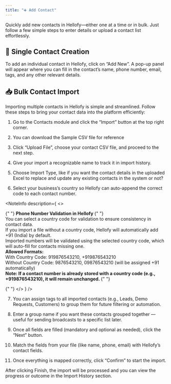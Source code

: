```yaml
---
title: "➕ Add Contact"
---
```


Quickly add new contacts in Hellofy—either one at a time or in bulk. Just follow a few simple steps to enter details or upload a contact list effortlessly.

## 👤 Single Contact Creation

To add an individual contact in Hellofy, click on “Add New”. A pop-up panel will appear where you can fill in the contact’s name, phone number, email, tags, and any other relevant details.

<DefaultVector />

## 📥 Bulk Contact Import

Importing multiple contacts in Hellofy is simple and streamlined. Follow these steps to bring your contact data into the platform efficiently:

1. Go to the Contacts module and click the “Import” button at the top right corner.

<DefaultVector />

2. You can download the Sample CSV file for reference

<DefaultVector />

3. Click “Upload File”, choose your contact CSV file, and proceed to the next step.

<DefaultVector />

4. Give your import a recognizable name to track it in import history.

<DefaultVector />

5. Choose Import Type, like if you want the contact details in the uploaded Excel to replace and update any existing contacts in the system or not?

<DefaultVector />

6. Select your business’s country so Hellofy can auto-append the correct code to each contact number.

<DefaultVector />

<NoteInfo
  description={
    <>
      <p className="text-sm text-fd-foreground !my-0 px-2 py-2">
        {" "}
        <strong className="font-medium">
          Phone Number Validation in Hellofy
        </strong>{" "}
        <br />
        You can select a country code for validation to ensure consistency in
        contact data.
        <br />
        If you import a file without a country code, Hellofy will automatically
        add +91 (India) by default.
        <br />
        Imported numbers will be validated using the selected country code,
        which will auto-fill for contacts missing one. <br />
        <strong className="font-medium">Allowed Formats:</strong> <br />
        With Country Code: 919876543210, +919876543210 <br />
        Without Country Code: 9876543210, 09876543210 (will be assigned +91
        automatically) <br />
        <strong>
          Note: If a contact number is already stored with a country code (e.g.,
          +919876543210), it will remain unchanged.
        </strong>{" "}
      </p>{" "}
    </>
  }
/>

7. You can assign tags to all imported contacts (e.g., Leads, Demo Requests, Customers) to group them for future filtering or automation.

<DefaultVector />

8. Enter a group name if you want these contacts grouped together — useful for sending broadcasts to a specific list later.

<DefaultVector />

9. Once all fields are filled (mandatory and optional as needed), click the “Next” button.

<DefaultVector />

10. Match the fields from your file (like name, phone, email) with Hellofy’s contact fields.

<DefaultVector />

11. Once everything is mapped correctly, click “Confirm” to start the import.

<DefaultVector />

After clicking Finish, the import will be processed and you can view the progress or outcome in the Import History section.
